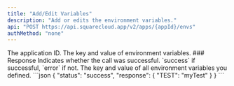 ```yaml
---
title: "Add/Edit Variables"
description: "Add or edits the environment variables."
api: "POST https://api.squarecloud.app/v2/apps/{appId}/envs"
authMethod: "none"
---
```



<Authorization />

<ParamField path="appId" type="string" placeholder="App ID" required>
  The application ID.
</ParamField>

<ParamField body="envs" type="object" required>
  The key and value of environment variables.
</ParamField>
### Response

<ResponseField name="status" type="string">
  Indicates whether the call was successful. `success` if successful, `error` if not.
</ResponseField>
<ResponseField name="response" type="object">
  The key and value of all environment variables you defined.
</ResponseField>


<ResponseExample>
```json
{
  "status": "success",
  "response": {
    "TEST": "myTest"
  }
}
```
</ResponseExample>